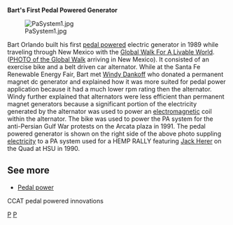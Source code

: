 '''Bart's First Pedal Powered Generator'''

[[Image:PaSystem1.jpg]]

Bart Orlando built his first [[pedal powered]] electric generator in 1989 while traveling through New Mexico with the [http://www.mediaversal.com/wesley/walk/walk1.html Global Walk For A Livable World]. ([http://www.humboldt.edu/%7Eccat/pedalpower/inventions/images/globalwalk.jpg PHOTO of the Global Walk] arriving in New Mexico). It consisted of an exercise bike and a belt driven car alternator. While at the Santa Fe Renewable Energy Fair, Bart met [http://www.dankoffsolar.com/ Windy Dankoff] who donated a permanent magnet dc generator and explained how it was more suited for pedal power application because it had a much lower rpm rating then the alternator. Windy further explained that alternators were less efficient than permanent magnet generators because a significant portion of the electricity generated by the alternator was used to power an [http://science.howstuffworks.com/electromagnet.htm electromagnetic] coil within the alternator. The bike was used to power the PA system for the anti-Persian Gulf War protests on the Arcata plaza in 1991. The pedal powered generator is shown on the right side of the above photo suppling [[electricity]] to a PA system used for a HEMP RALLY featuring [http://www.jackherer.com/ Jack Herer] on the Quad at HSU in 1990.

==See more==
*[[Pedal power]]
<categorytree mode=pages depth=0>CCAT pedal powered innovations</categorytree>

{{CCATpage}}

[[Category:CCAT pedal powered innovations|P]]
[[Category:CCAT|P]]